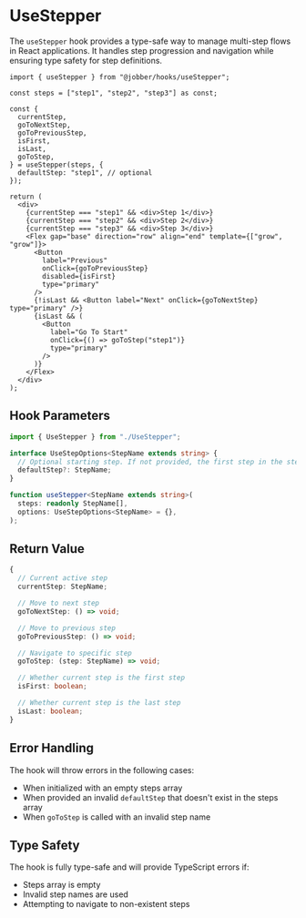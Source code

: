 
<Meta title="Hooks/useStepper" />

# UseStepper

The `useStepper` hook provides a type-safe way to manage multi-step flows in
React applications. It handles step progression and navigation while ensuring
type safety for step definitions.

<Canvas>
  <UseStepper />
</Canvas>

```tsx
import { useStepper } from "@jobber/hooks/useStepper";

const steps = ["step1", "step2", "step3"] as const;

const {
  currentStep,
  goToNextStep,
  goToPreviousStep,
  isFirst,
  isLast,
  goToStep,
} = useStepper(steps, {
  defaultStep: "step1", // optional
});

return (
  <div>
    {currentStep === "step1" && <div>Step 1</div>}
    {currentStep === "step2" && <div>Step 2</div>}
    {currentStep === "step3" && <div>Step 3</div>}
    <Flex gap="base" direction="row" align="end" template={["grow", "grow"]}>
      <Button
        label="Previous"
        onClick={goToPreviousStep}
        disabled={isFirst}
        type="primary"
      />
      {!isLast && <Button label="Next" onClick={goToNextStep} type="primary" />}
      {isLast && (
        <Button
          label="Go To Start"
          onClick={() => goToStep("step1")}
          type="primary"
        />
      )}
    </Flex>
  </div>
);
```

## Hook Parameters

```typescript
import { UseStepper } from "./UseStepper";

interface UseStepOptions<StepName extends string> {
  // Optional starting step. If not provided, the first step in the steps array will be used
  defaultStep?: StepName;
}

function useStepper<StepName extends string>(
  steps: readonly StepName[],
  options: UseStepOptions<StepName> = {},
);
```

## Return Value

```typescript
{
  // Current active step
  currentStep: StepName;

  // Move to next step
  goToNextStep: () => void;

  // Move to previous step
  goToPreviousStep: () => void;

  // Navigate to specific step
  goToStep: (step: StepName) => void;

  // Whether current step is the first step
  isFirst: boolean;

  // Whether current step is the last step
  isLast: boolean;
}
```

## Error Handling

The hook will throw errors in the following cases:

- When initialized with an empty steps array
- When provided an invalid `defaultStep` that doesn't exist in the steps array
- When `goToStep` is called with an invalid step name

## Type Safety

The hook is fully type-safe and will provide TypeScript errors if:

- Steps array is empty
- Invalid step names are used
- Attempting to navigate to non-existent steps
